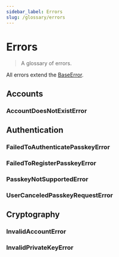 ```yaml
---
sidebar_label: Errors
slug: /glossary/errors
---
```



# Errors

> A glossary of errors.

All errors extend the [BaseError](04-glossary/02-types.mdc#BaseError).

<SectionBreak />

## Accounts

### AccountDoesNotExistError

<SectionBreak />

## Authentication

### FailedToAuthenticatePasskeyError

### FailedToRegisterPasskeyError

### PasskeyNotSupportedError

### UserCanceledPasskeyRequestError

<SectionBreak />

## Cryptography

### InvalidAccountError

### InvalidPrivateKeyError
